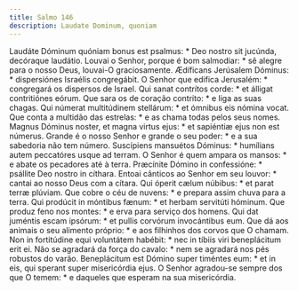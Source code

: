 ```yaml
---
title: Salmo 146
description: Laudate Dominum, quoniam
---
```


<div class="side-by-side not-content">
  <span class="text-justify">
    Laudáte Dóminum quóniam bonus est psalmus: * Deo nostro sit jucúnda,
    decóraque laudátio.
  </span>
  <span class="text-justify">
    Louvai o Senhor, porque é bom salmodiar: * sê alegre para o nosso Deus,
    louvai-O graciosamente.
  </span>
  <span class="text-justify">
    Ædíficans Jerúsalem Dóminus: * dispersiónes Israélis congregábit.
  </span>
  <span class="text-justify">
    O Senhor que edifica Jerusalém: * congregará os dispersos de Israel.
  </span>
  <span class="text-justify">
    Qui sanat contrítos corde: * et álligat contritiónes eórum.
  </span>
  <span class="text-justify">
    Que sara os de coração contrito: * e liga as suas chagas.
  </span>
  <span class="text-justify">
    Qui númerat multitúdinem stellárum: * et ómnibus eis nómina vocat.
  </span>
  <span class="text-justify">
    Que conta a multidão das estrelas: * e as chama todas pelos seus nomes.
  </span>
  <span class="text-justify">
    Magnus Dóminus noster, et magna virtus ejus: * et sapiéntiæ ejus non est
    númerus.
  </span>
  <span class="text-justify">
    Grande é o nosso Senhor e grande o seu poder: * e a sua sabedoria não tem
    número.
  </span>
  <span class="text-justify">
    Suscípiens mansuétos Dóminus: * humílians autem peccatóres usque ad terram.
  </span>
  <span class="text-justify">
    O Senhor é quem ampara os mansos: * e abate os pecadores até à terra.
  </span>
  <span class="text-justify">
    Præcínite Dómino in confessióne: * psállite Deo nostro in cíthara.
  </span>
  <span class="text-justify">
    Entoai cânticos ao Senhor em seu louvor: * cantai ao nosso Deus com a
    cítara.
  </span>
  <span class="text-justify">
    Qui óperit cælum núbibus: * et parat terræ plúviam.
  </span>
  <span class="text-justify">
    Que cobre o céu de nuvens: * e prepara assim chuva para a terra.
  </span>
  <span class="text-justify">
    Qui prodúcit in móntibus fænum: * et herbam servitúti hóminum.
  </span>
  <span class="text-justify">
    Que produz feno nos montes: * e erva para serviço dos homens.
  </span>
  <span class="text-justify">
    Qui dat juméntis escam ipsórum: * et pullis corvórum invocántibus eum.
  </span>
  <span class="text-justify">
    Que dá aos animais o seu alimento próprio: * e aos filhinhos dos corvos que
    O chamam.
  </span>
  <span class="text-justify">
    Non in fortitúdine equi voluntátem habébit: * nec in tíbiis viri
    beneplácitum erit ei.
  </span>
  <span class="text-justify">
    Não se agradará da força do cavalo: * nem se agradará nos pés robustos do
    varão.
  </span>
  <span class="text-justify">
    Beneplácitum est Dómino super timéntes eum: * et in eis, qui sperant super
    misericórdia ejus.
  </span>
  <span class="text-justify">
    O Senhor agradou-se sempre dos que O temem: * e daqueles que esperam na sua
    misericórdia.
  </span>
</div>
